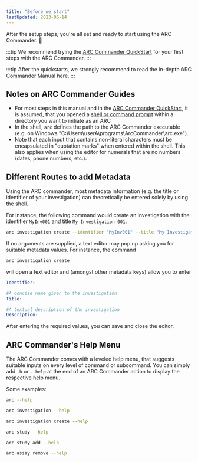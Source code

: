 ```yaml
---
title: "Before we start"
lastUpdated: 2023-06-14
---
```



After the setup steps, you're all set and ready to start using the ARC Commander. 🎉

:::tip
We recommend trying the [ARC Commander QuickStart](/nfdi4plants.knowledgebase/guides/arc-commander-quick-start) for your first steps with the ARC Commander. 
:::

:::tip
After the quickstarts, we strongly recommend to read the in-depth ARC Commander Manual here. 
:::


## Notes on ARC Commander Guides

- For most steps in this manual and in the [ARC Commander QuickStart](/nfdi4plants.knowledgebase/guides/arc-commander-quick-start), it is assumed, that you opened a [shell or command prompt](/nfdi4plants.knowledgebase/guides/tutorial-command-line) within a directory you want to initiate as an ARC
- In the shell, `arc` defines the path to the ARC Commander executable (e.g. on Windows "C:\Users\userA\programs\ArcCommander\arc.exe").
- Note that each input that contains non-literal characters must be encapsulated in "quotation marks" when entered within the shell. This also applies when using the editor for numerals that are no numbers (dates, phone numbers, etc.).

## Different Routes to add Metadata

Using the ARC commander, most metadata information (e.g. the title or identifier of your investigation) can theoretically be entered solely by using the shell.

For instance, the following command would create an investigation with the identifier `MyInv001` and title `My Investigation 001`:

```bash "\"MyInv001\"" "\"My Investigation 001\""
arc investigation create --identifier "MyInv001" --title "My Investigation 001"
``` 

If no arguments are supplied, a text editor may pop up asking you for suitable metadata values. 
For instance, the command 

```bash
arc investigation create
```

will open a text editor and (amongst other metadata keys) allow you to enter


```yaml
Identifier:

#A concise name given to the investigation
Title:

#A textual description of the investigation
Description:
```

After entering the required values, you can save and close the editor.

## ARC Commander's Help Menu

The ARC Commander comes with a leveled help menu, that suggests suitable inputs on every level of command or subcommand. You can simply add `-h` or `--help` at the end of an ARC Commander action to display the respective help menu.

Some examples: 

```bash
arc --help
```


```bash
arc investigation --help
```
```bash
arc investigation create --help
```

```bash
arc study --help
```

```bash
arc study add --help
```

```bash
arc assay remove --help
```
